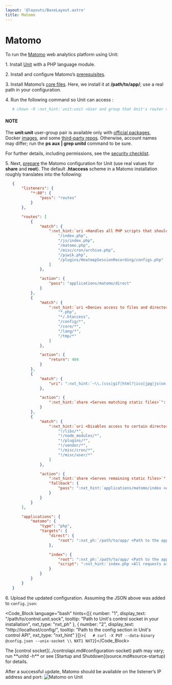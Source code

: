 ```yaml
---
layout: '@layouts/BaseLayout.astro'
title: Matomo
---
```

# Matomo

To run the [Matomo](https://matomo.org) web analytics platform using Unit:

1\. Install [Unit](../installation.md#installation-precomp-pkgs) with a PHP language module.

2\. Install and configure Matomo’s [prerequisites](https://matomo.org/faq/on-premise/matomo-requirements/).

3\. Install Matomo’s [core files](https://matomo.org/faq/on-premise/installing-matomo/).  Here, we install it at **/path/to/app/**; use a real path in your configuration.

4\. Run the following command so Unit can access :

```bash
   # chown -R :nxt_hint:`unit:unit <User and group that Unit's router runs as by default>` :nxt_ph:`/path/to/app/ <Path to the application files such as /data/www/app/; use a real path in your commands>`
```

#### NOTE

The **unit:unit** user-group pair is available only with [official packages](../installation.md#installation-precomp-pkgs), Docker [images](../installation.md#installation-docker), and some [third-party repos](../installation.md#installation-community-repos).  Otherwise, account names may differ; run the **ps aux \| grep unitd** command to be sure.

For further details, including permissions, see the [security checklist](security.md#security-apps).

5\. Next, [prepare](../configuration.md#configuration-php) the Matomo configuration for Unit (use real values for **share** and **root**).  The default **.htaccess** scheme in a Matomo installation roughly translates into the following:

```json
   {
       "listeners": {
           "*:80": {
               "pass": "routes"
           }
       },

       "routes": [
           {
               "match": {
                   ":nxt_hint:`uri <Handles all PHP scripts that should be public>`": [
                       "/index.php",
                       "/js/index.php",
                       "/matomo.php",
                       "/misc/cron/archive.php",
                       "/piwik.php",
                       "/plugins/HeatmapSessionRecording/configs.php"
                   ]
               },

               "action": {
                   "pass": "applications/matomo/direct"
               }
           },
           {
               "match": {
                   ":nxt_hint:`uri <Denies access to files and directories best kept private, including internal PHP scripts>`": [
                       "*.php",
                       "*/.htaccess",
                       "/config/*",
                       "/core/*",
                       "/lang/*",
                       "/tmp/*"
                   ]
               },

               "action": {
                   "return": 404
               }
           },
           {
               "match": {
                   "uri": ":nxt_hint:`~\\.(css|gif|html?|ico|jpg|js(on)?|png|svg|ttf|woff2?)$ <Enables access to static content only>`"
               },

               "action": {
                   ":nxt_hint:`share <Serves matching static files>`": ":nxt_ph:`/path/to/app <Path to the application directory; use a real path in your configuration>`$uri"
               }
           },
           {
               "match": {
                   ":nxt_hint:`uri <Disables access to certain directories that may nonetheless contain public-facing static content served by the previous rule; forwards all unhandled requests to index.php in the root directory>`": [
                       "!/libs/*",
                       "!/node_modules/*",
                       "!/plugins/*",
                       "!/vendor/*",
                       "!/misc/cron/*",
                       "!/misc/user/*"
                   ]
               },

               "action": {
                   ":nxt_hint:`share <Serves remaining static files>`": ":nxt_ph:`/path/to/app <Path to the application directory; use a real path in your configuration>`$uri",
                   "fallback": {
                       "pass": ":nxt_hint:`applications/matomo/index <A catch-all destination for the remaining requests>`"
                   }
               }
           }
       ],

       "applications": {
           "matomo": {
               "type": "php",
               "targets": {
                   "direct": {
                       "root": ":nxt_ph:`/path/to/app/ <Path to the application directory; use a real path in your configuration>`"
                   },

                   "index": {
                       "root": ":nxt_ph:`/path/to/app/ <Path to the application directory; use a real path in your configuration>`",
                       "script": ":nxt_hint:`index.php <All requests are handled by a single script>`"
                   }
               }
           }
       }
   }
```

6\. Upload the updated configuration.  Assuming the JSON above was added to `config.json`:

<Code_Block language="bash" hints={[{ number: "1", display_text: "/path/to/control.unit.sock", tooltip: "Path to Unit's control socket in your installation", nxt_type: "nxt_ph" }, { number: "2", display_text: "http://localhost/config/", tooltip: "Path to the config section in Unit's control API", nxt_type: "nxt_hint" }]}>{`   # curl -X PUT --data-binary @config.json --unix-socket \\
          NXT1 NXT2`}</Code_Block>

<Note type="note">
The [control socket](../controlapi.md#configuration-socket) path may vary; run **unitd -h** or see [Startup and Shutdown](source.md#source-startup) for details.
</Note>

After a successful update, Matomo should be available on the listener’s IP address and port: ![Matomo on Unit](/matomo.png)